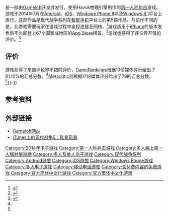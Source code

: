 {{noteTA
|G1=Games
|1=zh-cn:眩晕风暴; zh-tw:黑影籠罩;
}}
{{Infobox VG
|title  = 现代战争5：黑影籠罩
|english=Modern Combat 5:Blackout
| image = 
| caption = 
| developer = [[Gameloft|Gameloft布加勒斯特工作室]]
| publisher = [[Gameloft|Gameloft]]
| engine = Havok
| series = [[现代战争系列|现代战争系列]]
| released = {{vgrelease|WW|July 24, 2014}}
| genre = [[第一人称射击|第一人称射击]]
| modes = [[单人游戏|单人游戏]]、[[多人电子游戏|多人游戏]]
| platforms = {{spml|[[iOS|iOS]]|[[Android|Android]]|[[Windows_Phone|Windows Phone]]|[[BlackBerry_10|BlackBerry 10]]|[[Windows_8.1|Windows 8.1]]|[[Windows_10|Windows 10]]|[[Tizen|Tizen]]}}
}}
{{Vgname|现代战争5：眩晕风暴|en=Modern Combat 5: Blackout}}是一部由[[Gameloft|Gameloft]]开发并发行，使用Havok物理引擎制作的[[第一人称射击|第一人称射击]]游戏。游戏于2014年7月在[[Android|Android]]、[[iOS|iOS]]、[[Windows_Phone_8|Windows Phone 8]]以及[[Windows_8.1|Windows 8.1]]平台上发行。这部作品是现代战争系列在[[智能手机|智能手机]]平台上的第5部作品。与前作不同的是，此游戏需要玩家在游戏过程中全程连接至网络。<ref>{{cite web|author=马荣|title=《现代战争5》登陆App Store 全程联网|url=http://soft.zol.com.cn/468/4687249.html|publisher=中关村在线|accessdate=2014-08-02|language=zh-hans|archive-date=2014-08-08|archive-url=https://web.archive.org/web/20140808053633/http://soft.zol.com.cn/468/4687249.html|dead-url=no}}</ref>游戏适用于[[iPhone|iPhone]]的版本发售后不久即登上67个国家或地区的[[App_Store_(iOS)|App Store]]榜首。<ref>{{cite web|author=阿鲁卡四|title=人气火爆 《现代战争5》进全球AppStore付费榜首|url=http://game.163.com/14/0731/18/A2GJ28RV00314OSE.html|publisher=网易游戏频道|accessdate=2014-08-02|language=zh-hans|archive-date=2014-08-04|archive-url=https://web.archive.org/web/20140804073151/http://game.163.com/14/0731/18/A2GJ28RV00314OSE.html|dead-url=no}}</ref>游戏也获得了评论界不错的评价。<ref name=GameRankings>{{cite web|title=Modern Combat 5：Blackout-GameRankings|url=http://www.gamerankings.com/iphone/805631-modern-combat-5-blackout/index.html|publisher=GameRankings|accessdate=2014-08-02|language=en|archive-date=2014-07-26|archive-url=https://web.archive.org/web/20140726201608/http://www.gamerankings.com/iphone/805631-modern-combat-5-blackout/index.html|dead-url=no}}</ref>

==评价==
{{VG Reviews|align=left
|title=现代战争5: 眩晕风暴
|subtitle=IOS版
|GR=81.10%<ref name=GameRankings />
|MC=79<ref name=Metacritic>{{cite web|title=Modern Combat 5 Blackout for IOS reviews|url=http://www.metacritic.com/game/ios/modern-combat-5-blackout|publisher=Metacritic|accessdate=2014-08-02|language=en|archive-date=2014-08-02|archive-url=https://web.archive.org/web/20140802074116/http://www.metacritic.com/game/ios/modern-combat-5-blackout|dead-url=no}}</ref>
}}

游戏获得了来自评论界不错的评价，[[GameRankings|GameRankings]]根据10份媒体评分给出了81.10%的汇总分数。<ref name=GameRankings />[[Metacritic|Metacritic]]则根据17份媒体评分给出了79的汇总分数。<ref name=Metacritic />{{-}}

==参考资料==
{{reflist|30em}}
==外部链接==
*[http://www.gameloft.com Gameloft网站] {{WebCite|url=https://www.webcitation.org/667byQgSe?url=http://www.gameloft.com/mobile-games/brothers-in-arms-art-of-war/ |date=20120313013832 |dateformat=iso }}
*[http://itunes.apple.com/cn/app/smash-hit/id656176278?mt=8 iTunes上的现代战争5：眩晕风暴] {{Wayback|url=http://itunes.apple.com/cn/app/smash-hit/id656176278?mt=8 |date=20140820000419 }}

{{现代战争系列}}

{{DEFAULTSORT:Modern Combat 5, Blackout}}
[[Category:2014年电子游戏|Category:2014年电子游戏]]
[[Category:第一人称射击游戏|Category:第一人称射击游戏]]
[[Category:多人線上第一人稱射擊遊戲|Category:多人線上第一人稱射擊遊戲]]
[[Category:多人及单人电子游戏|Category:多人及单人电子游戏]]
[[Category:现代战争系列|Category:现代战争系列]]
[[Category:Android遊戲|Category:Android遊戲]]
[[Category:IOS遊戲|Category:IOS遊戲]]
[[Category:Windows_Phone游戏|Category:Windows Phone游戏]]
[[Category:多人电子游戏|Category:多人电子游戏]]
[[Category:移动电话游戏|Category:移动电话游戏]]
[[Category:含付费内容的免费游戏|Category:含付费内容的免费游戏]]
[[Category:官方简体中文化游戏|Category:官方简体中文化游戏]]
[[Category:官方繁体中文化游戏|Category:官方繁体中文化游戏]]